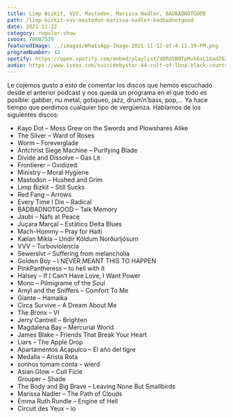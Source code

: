 ```yaml
---
title: Limp Bizkit, VVV, Mastodon, Marissa Nadler, BADBADNOTGOOD
path: /limp-bizkit-vvv-mastodon-marissa-nadler-badbadnotgood
date: 2021-11-22
category: regular-show
ivoox: 78607539
featuredImage: ../images/WhatsApp-Image-2021-11-12-at-4.11.10-PM.png
programNumber: 42
spotify: https://open.spotify.com/embed/playlist/4DRdVB8TpMvk6xL1XadZ6Z?utm_source&#x3D;generator
audio: https://www.ivoox.com/suicidebystar-44-cult-of-luna-black-country_mf_83632977_feed_1.mp3
---
```


Le cojemos gusto a esto de comentar los discos que hemos escuchado desde el anterior podcast y nos queda un programa en el que todo es posible: gabber, nu metal, gotiqueo, jazz, drum’n’bass, pop,… Ya hace tiempo que perdimos cualquier tipo de vergüenza. Hablamos de los siguientes discos:

- Kayo Dot – Moss Grew on the Swords and Plowshares Alike
- The Silver – Ward of Roses
- Worm – Foreverglade
- Antchrist Siege Machine – Purifying Blade
- Divide and Dissolve – Gas Lit
- Frontierer – Oxidized
- Ministry – Moral Hygiene
- Mastodon – Hushed and Grim
- Limp Bizkit – Still Sucks
- Red Fang – Arrows
- Every Time I Die – Radical
- BADBADNOTGOOD – Talk Memory
- Jaubi – Nafs at Peace
- Juçara Marçal – Estático Delta Blues
- Mach-Hommy – Pray for Haiti
- Kælan Mikla – Undir Köldum Norðurljósum
- VVV – Turboviolencia
- Sewerslvt – Suffering from melancholia
- Golden Boy – I NEVER MEANT THIS TO HAPPEN
- PinkPantheress – to hell with it
- Halsey – If I Can’t Have Love, I Want Power
- Mono – Pilmigrame of the Soul
- Amyl and the Sniffers – Comfort To Me
- Giante – Hamaika
- Circa Survive – A Dream About Me
- The Bronx – VI
- Jerry Cantrell – Brighten
- Magdalena Bay – Mercurial World
- James Blake – Friends That Break Your Heart
- Liars – The Apple Drop
- Apartamentos Acapulco – El año del tigre
- Medalla – Arista Rota
- sonhos tomam conta – wierd
- Asian Glow – Cull Ficle  
  Grouper – Shade
- The Body and Big Brave – Leaving None But Smallbirds
- Marissa Nadler – The Path of Clouds
- Emma Ruth Rundle – Engine of Hell
- Circuit des Yeux – io
